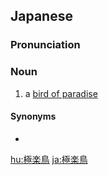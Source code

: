 {{also|極樂鳥|极乐鸟}}

==Japanese==
{{ja-kanjitab|ごく|らく|ちょう|yomi=o}}

===Pronunciation===
{{ja-pron|ごくらくちょう|y=go|acc=h|dev=4}}

===Noun===
{{ja-noun|ごくらくちょう|ゴクラクチョウ|hhira=ごくらくてう}}

# a [[bird of paradise]] {{gloss|bird}}

====Synonyms====
* {{ja-r|風鳥|ふうちょう}}

{{topics|ja|Perching birds|sort=こくらくちょう'}}

[[hu:極楽鳥]]
[[ja:極楽鳥]]